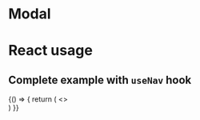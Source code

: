 
<Meta title="V3/Nav" />

# Modal

# React usage

## Complete example with `useNav` hook

<Canvas>
  <Story name="useNav example">
    {() => {
      return (
        <>
          <Nav />
        </>
      )
    }}
  </Story>
</Canvas>
